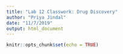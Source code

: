 ```yaml
---
title: "Lab 12 Classwork: Drug Discovery"
author: "Priya Jindal"
date: "11/7/2019"
output: html_document
---
```


```r
knitr::opts_chunk$set(echo = TRUE)
```

